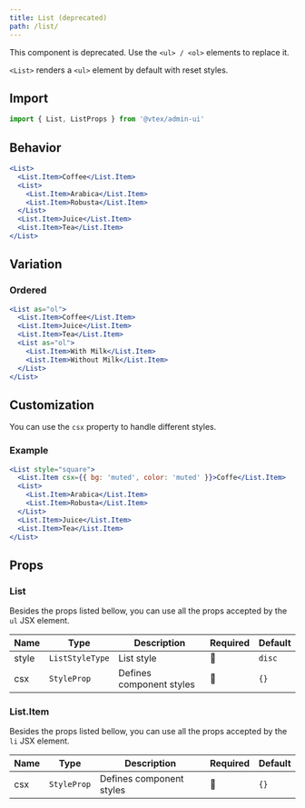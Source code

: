 ```yaml
---
title: List (deprecated)
path: /list/
---
```


This component is deprecated. Use the `<ul> / <ol>` elements to replace it.

`<List>` renders a `<ul>` element by default with reset styles.

## Import

```jsx isStatic
import { List, ListProps } from '@vtex/admin-ui'
```

## Behavior

```jsx
<List>
  <List.Item>Coffee</List.Item>
  <List>
    <List.Item>Arabica</List.Item>
    <List.Item>Robusta</List.Item>
  </List>
  <List.Item>Juice</List.Item>
  <List.Item>Tea</List.Item>
</List>
```

## Variation

### Ordered

```jsx
<List as="ol">
  <List.Item>Coffee</List.Item>
  <List.Item>Juice</List.Item>
  <List.Item>Tea</List.Item>
  <List as="ol">
    <List.Item>With Milk</List.Item>
    <List.Item>Without Milk</List.Item>
  </List>
</List>
```

## Customization

You can use the `csx` property to handle different styles.

### Example

```jsx
<List style="square">
  <List.Item csx={{ bg: 'muted', color: 'muted' }}>Coffe</List.Item>
  <List>
    <List.Item>Arabica</List.Item>
    <List.Item>Robusta</List.Item>
  </List>
  <List.Item>Juice</List.Item>
  <List.Item>Tea</List.Item>
</List>
```

## Props

### List

Besides the props listed bellow, you can use all the props accepted by the `ul` JSX element.

| Name  | Type            | Description              | Required | Default |
| ----- | --------------- | ------------------------ | -------- | ------- |
| style | `ListStyleType` | List style               | 🚫       | `disc`  |
| csx   | `StyleProp`     | Defines component styles | 🚫       | `{}`    |

### List.Item

Besides the props listed bellow, you can use all the props accepted by the `li` JSX element.

| Name | Type        | Description              | Required | Default |
| ---- | ----------- | ------------------------ | -------- | ------- |
| csx  | `StyleProp` | Defines component styles | 🚫       | `{}`    |
